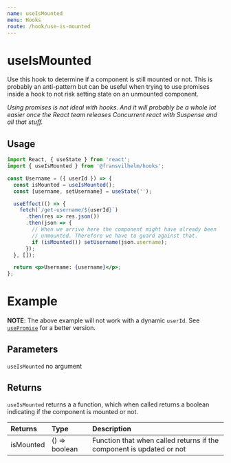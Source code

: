 ```yaml
---
name: useIsMounted
menu: Hooks
route: /hook/use-is-mounted
---
```



# useIsMounted

Use this hook to determine if a component is still mounted or not. This is
probably an anti-pattern but can be useful when trying to use promises inside a
hook to not risk setting state on an unmounted component.

_Using promises is not ideal with hooks. And it will probably be a whole lot
easier once the React team releases Concurrent react with Suspense and all that
stuff._

## Usage

```jsx
import React, { useState } from 'react';
import { useIsMounted } from '@fransvilhelm/hooks';

const Username = ({ userId }) => {
  const isMounted = useIsMounted();
  const [username, setUsername] = useState('');

  useEffect(() => {
    fetch(`/get-username/${userId}`)
      .then(res => res.json())
      .then(json => {
        // When we arrive here the component might have already been
        // unmounted. Therefore we have to guard against that.
        if (isMounted()) setUsername(json.username);
      });
  }, []);

  return <p>Username: {username}</p>;
};
```

# Example

**NOTE**: The above example will not work with a dynamic `userId`. See
[`usePromise`](/hook/use-promise) for a better version.

<Playground>
  <UseIsMountedExample />
</Playground>

## Parameters

`useIsMounted` no argument

## Returns

`useIsMounted` returns a a function, which when called returns a boolean
indicating if the component is mounted or not.

| Returns   | Type          | Description                                                          |
| :-------- | :------------ | :------------------------------------------------------------------- |
| isMounted | () => boolean | Function that when called returns if the component is updated or not |
